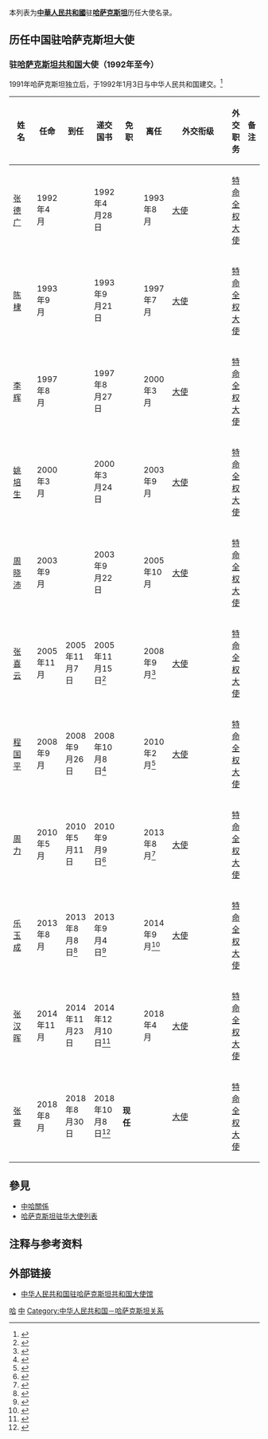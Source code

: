 本列表为'''[[中華人民共和國|中華人民共和國]]'''驻'''[[哈萨克斯坦|哈萨克斯坦]]'''历任大使名录。

== 历任中国驻哈萨克斯坦大使 ==
=== {{PRC}}驻[[哈萨克斯坦共和国|哈萨克斯坦共和国]]大使（1992年至今） ===
1991年哈萨克斯坦独立后，于1992年1月3日与中华人民共和国建交。<ref>{{cite web|url=http://www.mfa.gov.cn/chn/pds/ziliao/wjrw/2167/2171/t9227.htm|title=驻哈萨克斯坦共和国历任大使|publisher=中华人民共和国外交部}}</ref>

{| class="wikitable"
|-
! width=12% |姓名
! width=10% |任命
! width=10% |到任
! width=10% |递交国书
! width=10% |免职
! width=10% |离任
! width=8% |外交衔级
! width=10% |外交职务
! width=13% colspan="2" |备注
|-
| [[张德广_(1941年)|张德广]]
| 1992年4月
|
| 1992年4月28日
|
| 1993年8月
| [[大使|大使]]
| [[特命全权大使|特命全权大使]]
|
|-
| [[陈棣|陈棣]]
| 1993年9月
|
| 1993年9月21日
|
| 1997年7月
| [[大使|大使]]
| [[特命全权大使|特命全权大使]]
|
|-
| [[李辉_(外交官)|李辉]]
| 1997年8月
|
| 1997年8月27日
|
| 2000年3月
| [[大使|大使]]
| [[特命全权大使|特命全权大使]]
|
|-
| [[姚培生|姚培生]]
| 2000年3月
|
| 2000年3月24日
|
| 2003年9月
| [[大使|大使]]
| [[特命全权大使|特命全权大使]]
|
|-
| [[周晓沛|周晓沛]]
| 2003年9月
|
| 2003年9月22日
|
| 2005年10月
| [[大使|大使]]
| [[特命全权大使|特命全权大使]]
|
|-
| [[张喜云|张喜云]]
| 2005年11月
| 2005年11月7日
| 2005年11月15日<ref>{{Cite web |url=http://kz.china-embassy.org/chn/sgxx/sgdt/t221867.htm |title=中国驻哈萨克斯坦大使张喜云向哈萨克斯坦总统递交国书 |accessdate=2019-04-27 |archive-date=2019-04-27 |archive-url=https://web.archive.org/web/20190427121943/http://kz.china-embassy.org/chn/sgxx/sgdt/t221867.htm |dead-url=no }}</ref>
|
| 2008年9月<ref>{{Cite web |url=http://kz.china-embassy.org/chn/sgxx/sgdt/t511222.htm |title=驻哈萨克斯坦大使张喜云辞行拜会哈总统纳扎尔巴耶夫 |accessdate=2019-04-27 |archive-date=2019-04-27 |archive-url=https://web.archive.org/web/20190427121808/http://kz.china-embassy.org/chn/sgxx/sgdt/t511222.htm |dead-url=no }}</ref>
| [[大使|大使]]
| [[特命全权大使|特命全权大使]]
|
|-
| [[程国平|程国平]]
| 2008年9月
| 2008年9月26日
| 2008年10月8日<ref>{{Cite web |url=http://kz.china-embassy.org/chn/sgxx/sgdt/t517118.htm |title=中国新任驻哈萨克斯坦大使程国平向哈总统纳扎尔巴耶夫递交国书 |accessdate=2019-04-27 |archive-date=2019-04-27 |archive-url=https://web.archive.org/web/20190427121940/http://kz.china-embassy.org/chn/sgxx/sgdt/t517118.htm |dead-url=no }}</ref>
|
| 2010年2月<ref>{{Cite web |url=http://kz.china-embassy.org/chn/sgxx/sgdt/t654648.htm |title=驻哈萨克斯坦大使程国平辞行拜会哈总理马西莫夫等政要 |accessdate=2019-04-27 |archive-date=2019-04-27 |archive-url=https://web.archive.org/web/20190427121811/http://kz.china-embassy.org/chn/sgxx/sgdt/t654648.htm |dead-url=no }}</ref>
| [[大使|大使]]
| [[特命全权大使|特命全权大使]]
|
|-
| [[周力_(1955年)|周力]]
| 2010年5月
| 2010年5月11日
| 2010年9月9日<ref>{{Cite web |url=http://kz.china-embassy.org/chn/sgxx/sgdt/t738940.htm |title=中国新任驻哈萨克斯坦大使周力向哈总统纳扎尔巴耶夫递交国书 |accessdate=2019-04-27 |archive-date=2019-04-27 |archive-url=https://web.archive.org/web/20190427120225/http://kz.china-embassy.org/chn/sgxx/sgdt/t738940.htm |dead-url=no }}</ref>
|
| 2013年8月<ref>{{Cite web |url=http://kz.china-embassy.org/chn/sgxx/sgdt/t1062651.htm |title=驻哈萨克斯坦使馆举行建军八十六周年暨周力大使离任招待会 |accessdate=2019-04-27 |archive-date=2019-04-27 |archive-url=https://web.archive.org/web/20190427121941/http://kz.china-embassy.org/chn/sgxx/sgdt/t1062651.htm |dead-url=no }}</ref>
| [[大使|大使]]
| [[特命全权大使|特命全权大使]]
|
|-
| [[乐玉成|乐玉成]]
| 2013年8月
| 2013年8月8日<ref>{{Cite web |url=http://kz.china-embassy.org/chn/sgxx/sgdt/t1065572.htm |title=乐玉成大使向哈萨克斯坦外交部副部长萨雷拜递交国书副本 |accessdate=2019-04-27 |archive-date=2019-04-27 |archive-url=https://web.archive.org/web/20190427120219/http://kz.china-embassy.org/chn/sgxx/sgdt/t1065572.htm |dead-url=no }}</ref>
| 2013年9月4日<ref>{{Cite web |url=http://kz.china-embassy.org/chn/sgxx/sgdt/t1073071.htm |title=乐玉成大使向哈萨克斯坦总统纳扎尔巴耶夫递交国书 |accessdate=2019-04-27 |archive-date=2019-04-27 |archive-url=https://web.archive.org/web/20190427120222/http://kz.china-embassy.org/chn/sgxx/sgdt/t1073071.htm |dead-url=no }}</ref>
|
| 2014年9月<ref>{{Cite web |url=http://kz.china-embassy.org/chn/sgxx/sgdt/t1186736.htm |title=乐玉成大使辞行拜会哈副外长穆辛诺夫 |accessdate=2019-04-27 |archive-date=2020-09-08 |archive-url=https://web.archive.org/web/20200908092943/http://kz.china-embassy.org/chn/sgxx/sgdt/t1186736.htm |dead-url=no }}</ref>
| [[大使|大使]]
| [[特命全权大使|特命全权大使]]
|
|-
| [[张汉晖|张汉晖]]
| 2014年11月
| 2014年11月23日
| 2014年12月10日<ref>{{Cite web |url=http://kz.china-embassy.org/chn/sgxx/sgdt/t1220954.htm |title=张汉晖大使向哈萨克斯坦总统纳扎尔巴耶夫递交国书 |accessdate=2019-04-27 |archive-date=2019-04-27 |archive-url=https://web.archive.org/web/20190427120217/http://kz.china-embassy.org/chn/sgxx/sgdt/t1220954.htm |dead-url=no }}</ref>
|
| 2018年4月
| [[大使|大使]]
| [[特命全权大使|特命全权大使]]
|
|-
| [[张霄|张霄]]
| 2018年8月
| 2018年8月30日
| 2018年10月8日<ref>{{Cite web |url=http://kz.china-embassy.org/chn/sgxx/sgdt/t1602624.htm |title=驻哈萨克斯坦大使张霄向哈总统纳扎尔巴耶夫递交国书 |accessdate=2019-04-27 |archive-date=2019-04-27 |archive-url=https://web.archive.org/web/20190427121817/http://kz.china-embassy.org/chn/sgxx/sgdt/t1602624.htm |dead-url=no }}</ref>
| '''现任'''
|
| [[大使|大使]]
| [[特命全权大使|特命全权大使]]
|
|}

== 參見 ==
* [[中哈關係|中哈關係]]
* [[哈萨克斯坦驻华大使列表|哈萨克斯坦驻华大使列表]]

== 注释与参考资料 ==
{{reflist|2}}

== 外部链接 ==
* [http://kz.china-embassy.gov.cn/chn/ 中华人民共和国驻哈萨克斯坦共和国大使馆]{{zh-hans icon}}{{ru icon}}

{{中国驻外大使|共和國}}

[[Category:中国驻外大使列表|哈]]
[[Category:驻哈萨克斯坦大使列表|中]]
[[Category:中华人民共和国－哈萨克斯坦关系|Category:中华人民共和国－哈萨克斯坦关系]]